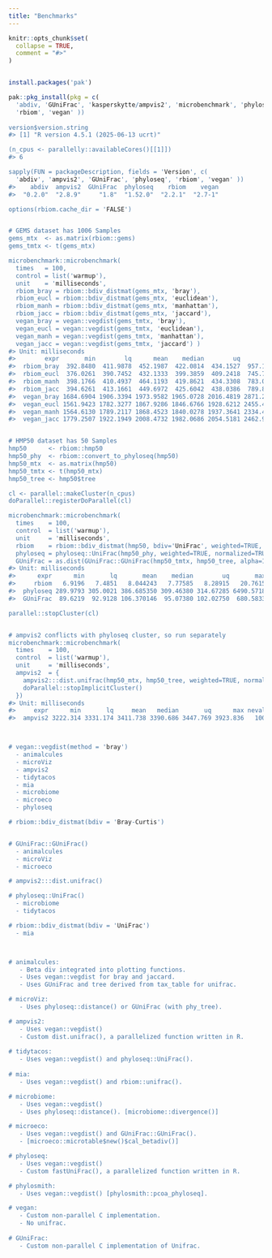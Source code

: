 ```yaml
---
title: "Benchmarks"
---
```


```r
knitr::opts_chunk$set(
  collapse = TRUE,
  comment = "#>"
)
```

```r

install.packages('pak')

pak::pkg_install(pkg = c(
  'abdiv, 'GUniFrac', 'kasperskytte/ampvis2', 'microbenchmark', 'phyloseq', 
  'rbiom', 'vegan' ))
  
version$version.string
#> [1] "R version 4.5.1 (2025-06-13 ucrt)"

(n_cpus <- parallelly::availableCores()[[1]])
#> 6

sapply(FUN = packageDescription, fields = 'Version', c(
  'abdiv', 'ampvis2', 'GUniFrac', 'phyloseq', 'rbiom', 'vegan' ))
#>    abdiv  ampvis2  GUniFrac  phyloseq    rbiom    vegan 
#>  "0.2.0"  "2.8.9"     "1.8"  "1.52.0"  "2.2.1"  "2.7-1"

options(rbiom.cache_dir = 'FALSE')


# GEMS dataset has 1006 Samples
gems_mtx  <- as.matrix(rbiom::gems)
gems_tmtx <- t(gems_mtx)

microbenchmark::microbenchmark(
  times   = 100,
  control = list('warmup'),
  unit    = 'milliseconds',
  rbiom_bray = rbiom::bdiv_distmat(gems_mtx, 'bray'),
  rbiom_eucl = rbiom::bdiv_distmat(gems_mtx, 'euclidean'),
  rbiom_manh = rbiom::bdiv_distmat(gems_mtx, 'manhattan'),
  rbiom_jacc = rbiom::bdiv_distmat(gems_mtx, 'jaccard'),
  vegan_bray = vegan::vegdist(gems_tmtx, 'bray'),
  vegan_eucl = vegan::vegdist(gems_tmtx, 'euclidean'),
  vegan_manh = vegan::vegdist(gems_tmtx, 'manhattan'),
  vegan_jacc = vegan::vegdist(gems_tmtx, 'jaccard') )
#> Unit: milliseconds
#>        expr       min        lq      mean    median        uq       max neval
#>  rbiom_bray  392.8480  411.9878  452.1987  422.0814  434.1527  957.1814   100
#>  rbiom_eucl  376.0261  390.7452  432.1333  399.3859  409.2418  745.7182   100
#>  rbiom_manh  398.1766  410.4937  464.1193  419.8621  434.3308  783.0719   100
#>  rbiom_jacc  394.6261  413.1661  449.6972  425.6042  438.0386  789.8647   100
#>  vegan_bray 1684.6904 1906.3394 1973.9582 1965.0728 2016.4819 2871.2950   100
#>  vegan_eucl 1561.9423 1782.3277 1867.9286 1846.6766 1928.6212 2455.4238   100
#>  vegan_manh 1564.6130 1789.2117 1868.4523 1840.0278 1937.3641 2334.4634   100
#>  vegan_jacc 1779.2507 1922.1949 2008.4732 1982.0686 2054.5181 2462.9468   100


# HMP50 dataset has 50 Samples
hmp50      <- rbiom::hmp50
hmp50_phy  <- rbiom::convert_to_phyloseq(hmp50)
hmp50_mtx  <- as.matrix(hmp50)
hmp50_tmtx <- t(hmp50_mtx)
hmp50_tree <- hmp50$tree

cl <- parallel::makeCluster(n_cpus)
doParallel::registerDoParallel(cl)

microbenchmark::microbenchmark(
  times    = 100,
  control  = list('warmup'),
  unit     = 'milliseconds',
  rbiom    = rbiom::bdiv_distmat(hmp50, bdiv='UniFrac', weighted=TRUE, normalized=TRUE),
  phyloseq = phyloseq::UniFrac(hmp50_phy, weighted=TRUE, normalized=TRUE, parallel=TRUE),
  GUniFrac = as.dist(GUniFrac::GUniFrac(hmp50_tmtx, hmp50_tree, alpha=1, verbose=FALSE)[[1]][,,1]) )
#> Unit: milliseconds
#>      expr      min       lq       mean    median        uq       max neval
#>     rbiom   6.9196   7.4851   8.044243   7.77585   8.28915   20.7615   100
#>  phyloseq 289.9793 305.0021 386.685350 309.46380 314.67285 6490.5718   100
#>  GUniFrac  89.6219  92.9128 106.370146  95.07380 102.02750  680.5833   100

parallel::stopCluster(cl)


# ampvis2 conflicts with phyloseq cluster, so run separately
microbenchmark::microbenchmark(
  times    = 100,
  control  = list('warmup'),
  unit     = 'milliseconds',
  ampvis2  = {
    ampvis2:::dist.unifrac(hmp50_mtx, hmp50_tree, weighted=TRUE, normalise=TRUE, num_threads=n_cpus)
    doParallel::stopImplicitCluster()
  })
#> Unit: milliseconds
#>     expr      min       lq     mean   median       uq      max neval
#>  ampvis2 3222.314 3331.174 3411.738 3390.686 3447.769 3923.836   100



# vegan::vegdist(method = 'bray')
  - animalcules
  - microViz
  - ampvis2
  - tidytacos
  - mia
  - microbiome
  - microeco
  - phyloseq

# rbiom::bdiv_distmat(bdiv = 'Bray-Curtis')


# GUniFrac::GUniFrac()
  - animalcules
  - microViz
  - microeco

# ampvis2:::dist.unifrac()

# phyloseq::UniFrac()
  - microbiome
  - tidytacos

# rbiom::bdiv_distmat(bdiv = 'UniFrac')
  - mia



# animalcules:
   - Beta div integrated into plotting functions.
   - Uses vegan::vegdist for bray and jaccard.
   - Uses GUniFrac and tree derived from tax_table for unifrac.

# microViz:
   - Uses phyloseq::distance() or GUniFrac (with phy_tree).

# ampvis2:
   - Uses vegan::vegdist()
   - Custom dist.unifrac(), a parallelized function written in R.
   
# tidytacos:
   - Uses vegan::vegdist() and phyloseq::UniFrac().
   
# mia:
   - Uses vegan::vegdist() and rbiom::unifrac().

# microbiome:
   - Uses vegan::vegdist()
   - Uses phyloseq::distance(). [microbiome::divergence()]

# microeco:
   - Uses vegan::vegdist() and GUniFrac::GUniFrac().
   - [microeco::microtable$new()$cal_betadiv()]

# phyloseq:
   - Uses vegan::vegdist()
   - Custom fastUniFrac(), a parallelized function written in R.

# phylosmith:
   - Uses vegan::vegdist() [phylosmith::pcoa_phyloseq].

# vegan:
   - Custom non-parallel C implementation.
   - No unifrac.
   
# GUniFrac:
   - Custom non-parallel C implementation of Unifrac.

```
